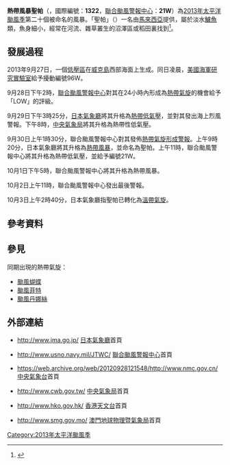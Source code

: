 {{NoteTA
|G1=TyphoonNew
|G2=TyphoonOld
|G3=Weather
|T=zh:熱帶風暴聖帕 (2013年); zh-cn:热带风暴圣帕 (2013年); zh-hk:熱帶風暴聖帕 (2013年); zh-tw:輕度颱風聖帕 (2013年);zh-mo:熱帶風暴聖帕 (2013年)
|1=zh:熱帶風暴聖帕; zh-cn:热带风暴圣帕; zh-hk:熱帶風暴聖帕; zh-tw:輕度颱風聖帕;zh-mo:熱帶風暴聖帕
|skin=typhoon
}}
{{About|2013年的熱帶風暴聖帕|其他名為聖帕的風暴|颱風聖帕}}
{{颱風基礎資訊新
|颱風名稱               = 熱帶風暴聖帕
|外文名稱               = Tropical Storm Sepat
|外文語言               = 英文
|代表圖像               = Sepat Oct 01 2013 0410Z.jpg
|代表圖像名稱           = 熱帶風暴聖帕
|形成日期               = 2013年9月29日
|消散日期               = 2013年10月3日
|十分鐘平均風速JMA      = 40|JMA=knot
|十分鐘平均風速CWB      = 20|CWB=m/s
|十分鐘平均風速KMA      = 21|KMA=m/s
|十分鐘平均風速HKO      = 75
|十分鐘平均風速PAGASA   = 
|二分鐘平均風速         = 23|NMC=m/s
|一分鐘平均風速         = 40|SSHS=knot<!--JTWC-->
|瞬間最大陣風           = 110<!--JMA-->
|最低氣壓               = 992<!--JMA-->
|財產損失               = 
|死傷人數               = 
|影響地區               = {{JPN}}
|備註                   =
|颱風路徑圖             = Sepat 2013 track.png
|風季年份               = 2013
|風季位置               = 太平洋
}}
'''熱帶風暴聖帕'''（{{lang-en|'''Tropical Storm Sepat'''}}，國際編號：'''1322'''，[[聯合颱風警報中心|聯合颱風警報中心]]：'''21W'''）為[[2013年太平洋颱風季|2013年太平洋颱風季]]第二十個被命名的風暴。「聖帕」（{{link-ms|Sepat|Ikan Sepat}}）一名由[[馬來西亞|馬來西亞]]提供，屬於淡水[[鱸魚|鱸魚]]類，魚身細小，經常在河流、雜草叢生的沼澤區或稻田裏找到<ref>{{cite web|url=http://www.weather.gov.hk/informtc/sound/tc_pronunciation2011_uc.htm#Malaysia|title=熱帶氣旋名稱的意義|author=香港天文台|accessdate=2013-09-30|archive-url=https://web.archive.org/web/20180926223310/http://www.weather.gov.hk/informtc/sound/tc_pronunciation2011_uc.htm#Malaysia|archive-date=2018-09-26|dead-url=yes}}</ref>。

==發展過程==
{{phs wikify}}
2013年9月27日，一個[[低壓區|低壓區]]在[[威克島|威克島]]西部海面上生成。同日凌晨，[[美國海軍研究實驗室|美國海軍研究實驗室]]給予擾動編號96W。

9月28日下午2時，[[聯合颱風警報中心|聯合颱風警報中心]]對其在24小時內形成為[[熱帶氣旋|熱帶氣旋]]的機會給予「LOW」的評級。

9月29日下午3時25分，[[日本氣象廳|日本氣象廳]]將其升格為[[熱帶低氣壓|熱帶低氣壓]]，並對其發出海上烈風警報。下午8時，[[中央氣象局|中央氣象局]]將其升格為熱帶性低氣壓。

9月30日上午1時30分，聯合颱風警報中心對其發佈[[熱帶氣旋形成警報|熱帶氣旋形成警報]]。上午9時20分，日本氣象廳將其升格為[[熱帶風暴|熱帶風暴]]，並命名為聖帕。上午11時，聯合颱風警報中心將其升格為熱帶低氣壓，並給予編號21W。

10月1日下午5時，聯合颱風警報中心將其升格為熱帶風暴。

10月2日上午11時，聯合颱風警報中心發出最後警報。

10月3日上午2時40分，日本氣象廳指聖帕已轉化為[[溫帶氣旋|溫帶氣旋]]。

==參考資料==
{{reflist|2}}
==參見==
{{Commons category|Tropical Storm Sepat (2013)}}
同期出現的熱帶氣旋：
*[[颱風蝴蝶_(2013年)|颱風蝴蝶]]
*[[颱風菲特_(2013年)|颱風菲特]]
*[[颱風丹娜絲_(2013年)|颱風丹娜絲]]

==外部連結==
*{{ja}}http://www.jma.go.jp/ {{Wayback|url=http://www.jma.go.jp/ |date=20061107170045 }} [[日本氣象廳|日本氣象廳]]首頁
*{{en}}http://www.usno.navy.mil/JTWC/ {{Wayback|url=http://www.usno.navy.mil/JTWC/ |date=20150809201922 }} [[聯合颱風警報中心|聯合颱風警報中心]]首頁
*{{zh-cn}}https://web.archive.org/web/20120928121548/http://www.nmc.gov.cn/ [[中央氣象台|中央氣象台]]首頁
*{{zh-tw}}http://www.cwb.gov.tw/ {{Wayback|url=http://www.cwb.gov.tw/ |date=20181025071210 }} [[中央氣象局|中央氣象局]]首頁
*{{zh-hk}}http://www.hko.gov.hk/ {{Wayback|url=http://www.hko.gov.hk/ |date=20110224003313 }} [[香港天文台|香港天文台]]首頁
*{{zh-hk}}http://www.smg.gov.mo/ {{Wayback|url=http://www.smg.gov.mo/ |date=20140517030343 }} [[澳門地球物理暨氣象局|澳門地球物理暨氣象局]]首頁

{{2013_Pacific_typhoon_season_buttons}}
[[Category:2013年太平洋颱風季|Category:2013年太平洋颱風季]]